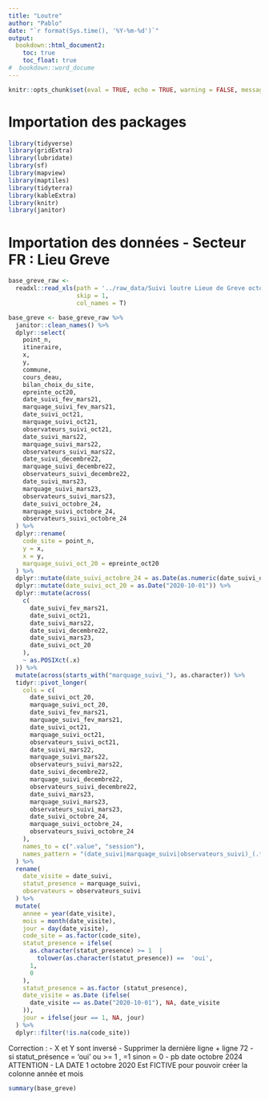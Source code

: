 ```yaml
---
title: "Loutre"
author: "Pablo"
date: "`r format(Sys.time(), '%Y-%m-%d')`"
output:
  bookdown::html_document2:
    toc: true
    toc_float: true
#  bookdown::word_docume
---
```


```r
knitr::opts_chunk$set(eval = TRUE, echo = TRUE, warning = FALSE, message = FALSE)
```

# Importation des packages

```r
library(tidyverse)
library(gridExtra)
library(lubridate)
library(sf)
library(mapview)
library(maptiles)
library(tidyterra)
library(kableExtra)
library(knitr)
library(janitor)
```

# Importation des données - Secteur FR : Lieu Greve

```r
base_greve_raw <-
  readxl::read_xls(path = '../raw_data/Suivi loutre Lieue de Greve octobre 24.xls',
                   skip = 1,
                   col_names = T) 
```


```r
base_greve <- base_greve_raw %>%
  janitor::clean_names() %>%
  dplyr::select(
    point_n,
    itineraire,
    x,
    y,
    commune,
    cours_deau,
    bilan_choix_du_site,
    epreinte_oct20,
    date_suivi_fev_mars21,
    marquage_suivi_fev_mars21,
    date_suivi_oct21,
    marquage_suivi_oct21,
    observateurs_suivi_oct21,
    date_suivi_mars22,
    marquage_suivi_mars22,
    observateurs_suivi_mars22,
    date_suivi_decembre22,
    marquage_suivi_decembre22,
    observateurs_suivi_decembre22,
    date_suivi_mars23,
    marquage_suivi_mars23,
    observateurs_suivi_mars23,
    date_suivi_octobre_24,
    marquage_suivi_octobre_24,
    observateurs_suivi_octobre_24
  ) %>%
  dplyr::rename(
    code_site = point_n,
    y = x,
    x = y,
    marquage_suivi_oct_20 = epreinte_oct20
  ) %>%
  dplyr::mutate(date_suivi_octobre_24 = as.Date(as.numeric(date_suivi_octobre_24), origin = "1899-12-30")) %>%
  dplyr::mutate(date_suivi_oct_20 = as.Date("2020-10-01")) %>%
  dplyr::mutate(across(
    c(
      date_suivi_fev_mars21,
      date_suivi_oct21,
      date_suivi_mars22,
      date_suivi_decembre22,
      date_suivi_mars23,
      date_suivi_oct_20
    ),
    ~ as.POSIXct(.x)
  )) %>%
  mutate(across(starts_with("marquage_suivi_"), as.character)) %>%
  tidyr::pivot_longer(
    cols = c(
      date_suivi_oct_20,
      marquage_suivi_oct_20,
      date_suivi_fev_mars21,
      marquage_suivi_fev_mars21,
      date_suivi_oct21,
      marquage_suivi_oct21,
      observateurs_suivi_oct21,
      date_suivi_mars22,
      marquage_suivi_mars22,
      observateurs_suivi_mars22,
      date_suivi_decembre22,
      marquage_suivi_decembre22,
      observateurs_suivi_decembre22,
      date_suivi_mars23,
      marquage_suivi_mars23,
      observateurs_suivi_mars23,
      date_suivi_octobre_24,
      marquage_suivi_octobre_24,
      observateurs_suivi_octobre_24
    ),
    names_to = c(".value", "session"),
    names_pattern = "(date_suivi|marquage_suivi|observateurs_suivi)_(.*)"
  ) %>%
  rename(
    date_visite = date_suivi,
    statut_presence = marquage_suivi,
    observateurs = observateurs_suivi
  ) %>%
  mutate(
    annee = year(date_visite),
    mois = month(date_visite),
    jour = day(date_visite),
    code_site = as.factor(code_site),
    statut_presence = ifelse(
      as.character(statut_presence) >= 1  |
        tolower(as.character(statut_presence)) ==  'oui',
      1,
      0
    ),
    statut_presence = as.factor (statut_presence),
    date_visite = as.Date (ifelse(
      date_visite == as.Date("2020-10-01"), NA, date_visite
    )),
    jour = ifelse(jour == 1, NA, jour)
  ) %>%
  dplyr::filter(!is.na(code_site))

```


Correction : 
- X et Y sont inversé
- Supprimer la dernière ligne + ligne 72
- si statut_présence = 'oui' ou >= 1 , =1 sinon = 0 
- pb date octobre 2024
ATTENTION - LA DATE 1 octobre 2020 Est FICTIVE pour pouvoir créer la colonne année et mois



```r
summary(base_greve)
```

